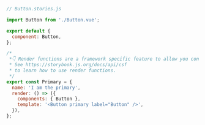 ```js
// Button.stories.js

import Button from './Button.vue';

export default {
  component: Button,
};

/*
 *👇 Render functions are a framework specific feature to allow you control on how the component renders.
 * See https://storybook.js.org/docs/api/csf
 * to learn how to use render functions.
 */
export const Primary = {
  name: 'I am the primary',
  render: () => ({
    components: { Button },
    template: '<Button primary label="Button" />',
  }),
};
```
